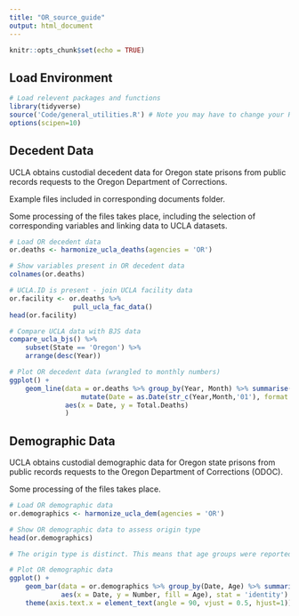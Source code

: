 ```yaml
---
title: "OR_source_guide"
output: html_document
---
```


```r
knitr::opts_chunk$set(echo = TRUE)
```

## Load Environment

```r
# Load relevent packages and functions
library(tidyverse)
source('Code/general_utilities.R') # Note you may have to change your Rmarkdown option for evaluate chunks to project instead of document
options(scipen=10)
```

## Decedent Data

UCLA obtains custodial decedent data for Oregon state prisons from public records requests to the Oregon Department of Corrections.

Example files included in corresponding documents folder.

Some processing of the files takes place, including the selection of corresponding variables and linking data 
to UCLA datasets. 

```r
# Load OR decedent data
or.deaths <- harmonize_ucla_deaths(agencies = 'OR')

# Show variables present in OR decedent data
colnames(or.deaths)

# UCLA.ID is present - join UCLA facility data
or.facility <- or.deaths %>%
                pull_ucla_fac_data()
head(or.facility)

# Compare UCLA data with BJS data
compare_ucla_bjs() %>%
    subset(State == 'Oregon') %>%
    arrange(desc(Year))

# Plot OR decedent data (wrangled to monthly numbers)
ggplot() +
    geom_line(data = or.deaths %>% group_by(Year, Month) %>% summarise(Total.Deaths = n()) %>% 
                  mutate(Date = as.Date(str_c(Year,Month,'01'), format = '%Y%B%d')),
              aes(x = Date, y = Total.Deaths)
              )

```


## Demographic Data

UCLA obtains custodial demographic data for Oregon state prisons from public records requests to the Oregon Department of Corrections (ODOC). 

Some processing of the files takes place. 

```r
# Load OR demographic data
or.demographics <- harmonize_ucla_dem(agencies = 'OR')

# Show OR demographic data to assess origin type
head(or.demographics)

# The origin type is distinct. This means that age groups were reported seperately from sex groups for demographic data. In order to construct age and sex groups for a date from this distinct data, we applied reported sex ratios to each age group. This assumption is likely incorrect.   

# Plot OR demographic data 
ggplot() +
    geom_bar(data = or.demographics %>% group_by(Date, Age) %>% summarise(Number = sum(Number, na.rm = TRUE)),
             aes(x = Date, y = Number, fill = Age), stat = 'identity') +
    theme(axis.text.x = element_text(angle = 90, vjust = 0.5, hjust=1)) # To see dates on x axis



```
